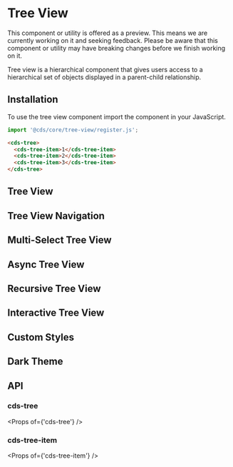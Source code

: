 
<Meta title="Components/Tree View" />

# Tree View

<cds-alert-group status="warning" cds-layout="m-b:lg">
  <cds-alert>
    This component or utility is offered as a preview. This means we are currently working on it and seeking feedback.
    Please be aware that this component or utility may have breaking changes before we finish working on it.
  </cds-alert>
</cds-alert-group>

Tree view is a hierarchical component that gives users access to a hierarchical set of objects displayed in a parent-child relationship.

## Installation

To use the tree view component import the component in your JavaScript.

```typescript
import '@cds/core/tree-view/register.js';
```

```html
<cds-tree>
  <cds-tree-item>1</cds-tree-item>
  <cds-tree-item>2</cds-tree-item>
  <cds-tree-item>3</cds-tree-item>
</cds-tree>
```

## Tree View

<Preview>
  <Story id="stories-tree-view--basic" />
</Preview>

## Tree View Navigation

<Preview>
  <Story id="stories-tree-view--navigation" />
</Preview>

## Multi-Select Tree View

<Preview>
  <Story id="stories-tree-view--multi-select" />
</Preview>

## Async Tree View

<Preview>
  <Story id="stories-tree-view--async" />
</Preview>

## Recursive Tree View

<Preview>
  <Story id="stories-tree-view--recursive" />
</Preview>

## Interactive Tree View

<Preview>
  <Story id="stories-tree-view--interactive" />
</Preview>

## Custom Styles

<Preview>
  <Story id="stories-tree-view--custom-styles" />
</Preview>

## Dark Theme

<Preview>
  <Story id="stories-tree-view--dark-theme" />
</Preview>

## API

### cds-tree

<Props of={'cds-tree'} />

### cds-tree-item

<Props of={'cds-tree-item'} />
